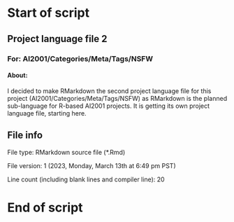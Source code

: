 # Start of script

## Project language file 2

### For: AI2001/Categories/Meta/Tags/NSFW

#### About:

I decided to make RMarkdown the second project language file for this project (AI2001/Categories/Meta/Tags/NSFW) as RMarkdown is the planned sub-language for R-based AI2001 projects. It is getting its own project language file, starting here.

## File info

File type: RMarkdown source file (*.Rmd)

File version: 1 (2023, Monday, March 13th at 6:49 pm PST)

Line count (including blank lines and compiler line): 20

# End of script

